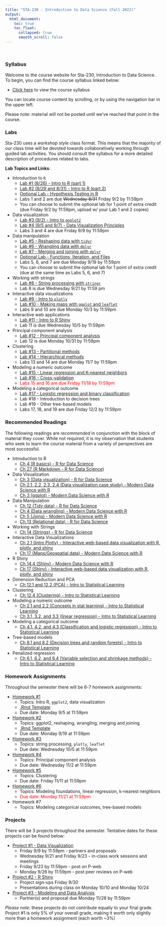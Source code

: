 ```yaml
---
title: "STA-230 - Introduction to Data Science (Fall 2022)"
output:
  html_document:
    toc: true
    toc_float:
      collapsed: true
      smooth_scroll: false
---
```


$~$

### Syllabus

Welcome to the course website for Sta-230, Introduction to Data Science. To begin, you can find the course syllabus linked below:

- [Click here](syllabus230f22.html) to view the course syllabus

You can locate course content by scrolling, or by using the navigation bar in the upper left.  

Please note: material will not be posted until we've reached that point in the course.

### Labs

Sta-230 uses a *workshop style* class format. This means that the majority of our class time will be devoted towards collaboratively working through guided lab activities. You should consult the syllabus for a more detailed description of procedures related to labs.

**Lab Topics and Links**:

- Introduction to `R`
    - [Lab #1 (8/26) - Intro to R (part 1)](s230f22/day1.html)
    - [Lab #2 (8/29 and 8/31) - Intro to R (part 2)](s230f22/intro2.html)
    - [Optional Lab - Hypothesis Testing in R](s230f22/intro_stat.html)
    - Labs 1 and 2 are due ~~Wednesday 8/31~~ Friday 9/2 by 11:59pm 
    - You can choose to submit the optional lab for 1 point of extra credit (due Friday 9/2 by 11:59pm, upload w/ your Lab 1 and 2 copies)
- Data visualization
    - [Lab #3 (9/2) - Intro to `ggplot2`](s230f22/ggplot.html)
    - [Lab #4 (9/5 and 9/7) - Data Visualization Principles](s230f22/ggplot2.html)
    - Labs 3 and 4 are due Friday 9/9 by 11:59pm 
- Data manipulation
    - [Lab #5 - Reshaping data with `tidyr`](s230f22/cleaning.html)
    - [Lab #6 - Wrangling data with `dplyr`](s230f22/cleaning2.html)
    - [Lab #7 - Merging and joining with `dplyr`](s230f22/cleaning3.html)
    - [Optional Lab - Functions, Iteration, and Files](s230f22/misc.html)
    - Labs 5, 6, and 7 are due Monday 9/19 by 11:59pm 
    - You can choose to submit the optional lab for 1 point of extra credit (due at the same time as Labs 5, 6, and 7)
- Working with strings
    - [Lab #8 - String processing with `stringr`](s230f22/strings.html)
    - Lab 8 is due Wednesday 9/21 by 11:59 pm 
- Interactive data visualizations
    - [Lab #9 - Intro to `plotly`](s230f22/plotly.html)
    - [Lab #10 - Making maps with `ggplot` and `leaflet`](s230f22/maps.html)
    - Labs 9 and 10 are due Monday 10/3 by 11:59pm
- Interactive web applications
    - [Lab #11 - Intro to R Shiny](s230f22/shiny.html)
    - Lab 11 is due Wednesday 10/5 by 11:59pm
- Principal component analysis
    - [Lab #12 - Principal component analysis](s230f22/pca.html)
    - Lab 12 is due Monday 10/31 by 11:59pm
- Clustering
    - [Lab #13 - Partitional methods](s230f22/clustering1.html)
    - [Lab #14 - Hierarchical methods](s230f22/clustering2.html)
    -  Labs 13 and 14 are due Monday 11/7 by 11:59pm 
- Modeling a numeric outcome
    - [Lab #15 - Linear regression and K-nearest neighbors](s230f22/numeric.html)
    - [Lab #16 - Cross-validation](s230f22/cv.html)
    - <span style="color: red;"> Labs 15 and 16 are due Friday 11/18 by 11:59pm \span
- Modeling a categorical outcome
    - [Lab #17 - Logistic regression and binary classification](s230f22/log.html)
    - Lab #18 - Introduction to decision trees
    - Lab #19 - Other tree-based models
    - Labs 17, 18, and 19 are due Friday 12/2 by 11:59pm

### Recommended Readings

The following readings are *recommended* in conjunction with the block of material they cover. While not required, it is my observation that students who seek to learn the course material from a variety of perspectives are most successful.

- Introduction to R
    - [Ch 4 (R basics) - R for Data Science](https://r4ds.had.co.nz/workflow-basics.html)
    - [Ch 27 (R Markdown - R for Data Science)](https://r4ds.had.co.nz/r-markdown.html)
- Data Visualization
    - [Ch 3 (Data visualization) - R for Data Science](https://r4ds.had.co.nz/data-visualisation.html)
    - [Ch 2.1, 2.2, 2.3, 2.4 (Data visualization case study) - Modern Data Science with R](https://mdsr-book.github.io/mdsr2e/ch-vizI.html)
    - [Ch 3 (ggplot) - Modern Data Science with R](https://mdsr-book.github.io/mdsr2e/ch-vizII.html)
- Data Manipulation
    - [Ch 12 (Tidy data) - R for Data Science](https://r4ds.had.co.nz/tidy-data.html)
    - [Ch 4 (Data wrangling) - Modern Data Science with R](https://mdsr-book.github.io/mdsr2e/ch-dataI.html)
    - [Ch 5 (Joins) - Modern Data Science with R](https://mdsr-book.github.io/mdsr2e/ch-join.html)
    - [Ch 13 (Relational data) - R for Data Science](https://r4ds.had.co.nz/relational-data.html)
- Working with Strings
    - [Ch 14 (Strings) - R for Data Science](https://r4ds.had.co.nz/strings.html)
- Interactive Data Visualizations
    - [Ch 2.1 (Intro Plotly) - Interactive web-based data visualization with R, plotly, and shiny](https://plotly-r.com/overview.html#intro-plotly)
    - [Ch 17 (Maps/Geospatial data) - Modern Data Science with R](https://mdsr-book.github.io/mdsr2e/ch-spatial.html#motivation-whats-so-great-about-geospatial-data)
- R Shiny
    - [Ch 14.4 (Shiny) - Modern Data Science with R](https://mdsr-book.github.io/mdsr2e/ch-vizIII.html#sec:shiny)
    - [Ch 17 (Shiny) - Interactive web-based data visualization with R, plotly, and shiny](https://plotly-r.com/linking-views-with-shiny.html)
- Dimension Reduction and PCA
    - [Ch 12.1 and 12.2 (PCA) - Intro to Statistical Learning](https://hastie.su.domains/ISLR2/ISLRv2_website.pdf)
- Clustering
    - [Ch 12.4 (Clustering) - Intro to Statistical Learning](https://hastie.su.domains/ISLR2/ISLRv2_website.pdf)
- Modeling a numeric outcome
    - [Ch 2.1 and 2.2 (Concepts in stat learning) - Intro to Statistical Learning](https://hastie.su.domains/ISLR2/ISLRv2_website.pdf)
    - [Ch 3.1, 3.2, and 3.3 (linear regression) - Intro to Statistical Learning](https://hastie.su.domains/ISLR2/ISLRv2_website.pdf)
- Modeling a categorical outcome
    - [Ch 4.1, 4.2, and 4.3 (Classification and logistic regression) - Intro to Statistical Learning](https://hastie.su.domains/ISLR2/ISLRv2_website.pdf)
- Tree-based models
     - [Ch 8.1 and 8.2 (Decision trees and random forests) - Intro to Statistical Learning](https://hastie.su.domains/ISLR2/ISLRv2_website.pdf)
- Penalized regression
     - [Ch 6.1, 6.2, and 6.4 (Variable selection and shrinkage methods) - Intro to Statistical Learning](https://hastie.su.domains/ISLR2/ISLRv2_website.pdf)
     
### Homework Assignments

Throughout the semester there will be 6-7 homework assignments:

- [Homework #1](s230f22/hw1.html) 
    - Topics: Intro R, `ggplot2`, data visualization
    - [.Rmd Template](s230f22/hw1.zip)
    - Due date: Monday 9/5 at 11:59pm 
- [Homework #2](s230f22/hw2.html) 
    - Topics: ggplot2, reshaping, wrangling, merging and joining
    - [.Rmd Template](s230f22/hw2.zip)
    - Due date: Monday 9/19 at 11:59pm
- [Homework #3](s230f22/hw3.html) 
    - Topics: string processing, `plotly`, `leaflet`
    - Due date: Wednesday 10/5 at 11:59pm
- [Homework #4](s230f22/hw4.html)
    - Topics: Principal component analysis
    - Due date: Wednesday 11/2 at 11:59pm
- [Homework #5](s230f22/hw5.html)
    - Topics: Clustering 
    - Due date: Friday 11/11 at 11:59pm 
- [Homework #6](s230f22/hw6.html)
    - Topics: Modeling foundations, linear regression, k-nearest neighbors
    - <span style="color: red;"> Due date: Monday 11/21 at 11:59pm \span
- Homework #7
    - Topics: Modeling categorical outcomes, tree-based models

    
### Projects

There will be 3 projects throughout the semester. Tentative dates for these projects can be found below:

- [Project #1 - Data Visualization](s230f22/project1.html)
    - Friday 9/9 by 11:59pm - partners and proposals
    - Wednesday 9/21 and Friday 9/23 - in-class work sessions and meetings
    - Friday 9/23 by 11:59pm - post on P-web
    - Monday 9/26 by 11:59pm - post peer reviews on P-web
- [Project #2 - R Shiny](s230f22/project2.html)
    - Project sign-ups Friday 9/30
    - Presentations during class on Monday 10/10 and Monday 10/24
- [Project #3 - Modeling and Data Analysis](s230f22/final.html)
    - Partner(s) and proposal due Monday 11/28 by 11:59pm

*Please note*: these projects do not contribute equally to your final grade. Project #1 is only 5% of your overall grade, making it worth only slightly more than a homework assignment (each worth ~3%)